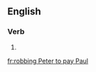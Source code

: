 ==English==

===Verb===
{{head|en|present participle}}

# {{present participle of|rob Peter to pay Paul|lang=en|nocat=1}}

[[fr:robbing Peter to pay Paul]]